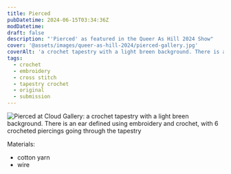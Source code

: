 ```yaml
---
title: Pierced
pubDatetime: 2024-06-15T03:34:36Z
modDatetime:
draft: false
description: "'Pierced' as featured in the Queer As Hill 2024 Show"
cover: '@assets/images/queer-as-hill-2024/pierced-gallery.jpg'
coverAlt: 'a crochet tapestry with a light breen background. There is an ear defined using embroidery and crochet, with crocheted piercings going through the tapestry.'
tags:
  - crochet
  - embroidery
  - cross stitch
  - tapestry crochet
  - original
  - submission
---
```



<Image
  inferSize
  class='inline-block max-w-lg'
  src={gallery}
  alt='Pierced at Cloud Gallery: a crochet tapestry with a light breen background. There is an ear defined using embroidery and crochet, with 6 crocheted piercings going through the tapestry'
/>

<p>
  Materials:
  <ul>
    <li>cotton yarn</li>
    <li>wire</li>
  </ul>
</p>
